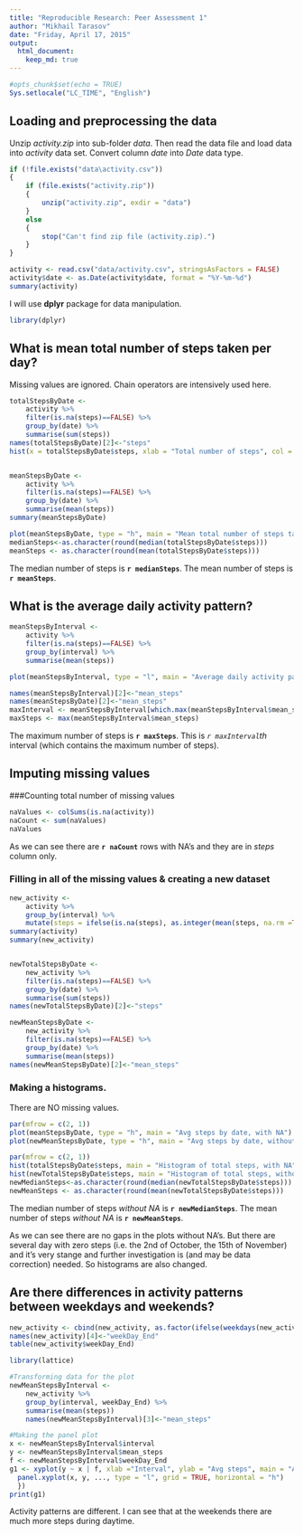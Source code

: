 ```yaml
---
title: "Reproducible Research: Peer Assessment 1"
author: "Mikhail Tarasov"
date: "Friday, April 17, 2015"
output: 
  html_document:
    keep_md: true
---
```


```r
#opts_chunk$set(echo = TRUE)
Sys.setlocale("LC_TIME", "English")
```

## Loading and preprocessing the data
Unzip *activity.zip* into sub-folder *data*. Then read the data file and load data into *activity* data set.
Convert column *date* into *Date* data type. 
```r
if (!file.exists("data\activity.csv")) 
{
    if (file.exists("activity.zip")) 
    {
        unzip("activity.zip", exdir = "data")
    }
    else
    {
        stop("Can't find zip file (activity.zip).")
    }
}

activity <- read.csv("data/activity.csv", stringsAsFactors = FALSE)
activity$date <- as.Date(activity$date, format = "%Y-%m-%d")
summary(activity)
```

I will use **dplyr** package for data manipulation.
```r
library(dplyr)
```

## What is mean total number of steps taken per day?
Missing values are ignored. Chain operators are intensively used here.
```r
totalStepsByDate <- 
    activity %>%
    filter(is.na(steps)==FALSE) %>%
    group_by(date) %>%
    summarise(sum(steps))
names(totalStepsByDate)[2]<-"steps"
hist(x = totalStepsByDate$steps, xlab = "Total number of steps", col = "orange")


meanStepsByDate <- 
    activity %>%
    filter(is.na(steps)==FALSE) %>%
    group_by(date) %>%
    summarise(mean(steps))
summary(meanStepsByDate)

plot(meanStepsByDate, type = "h", main = "Mean total number of steps taken per day")
medianSteps<-as.character(round(median(totalStepsByDate$steps)))
meanSteps <- as.character(round(mean(totalStepsByDate$steps)))

```
The median number of steps is **`r medianSteps`**.
The mean number of steps is **`r meanSteps`**.

## What is the average daily activity pattern?
```r
meanStepsByInterval <- 
    activity %>%
    filter(is.na(steps)==FALSE) %>%
    group_by(interval) %>%
    summarise(mean(steps))

plot(meanStepsByInterval, type = "l", main = "Average daily activity pattern")
```

```r
names(meanStepsByInterval)[2]<-"mean_steps"
names(meanStepsByDate)[2]<-"mean_steps"
maxInterval <- meanStepsByInterval[which.max(meanStepsByInterval$mean_steps), 1]
maxSteps <- max(meanStepsByInterval$mean_steps)
```
The maximum number of steps is **`r maxSteps`**. This is *`r maxInterval`th* interval (which contains the maximum number of steps).

## Imputing missing values
###Counting total number of missing values
```r
naValues <- colSums(is.na(activity))
naCount <- sum(naValues)
naValues
```

As we can see there are **`r naCount`** rows with NA's and they are in *steps* column only.

### Filling in all of the missing values & creating a new dataset
```r
new_activity <- 
    activity %>%
    group_by(interval) %>%
    mutate(steps = ifelse(is.na(steps), as.integer(mean(steps, na.rm =TRUE)), steps))
summary(activity)
summary(new_activity)


newTotalStepsByDate <- 
    new_activity %>%
    filter(is.na(steps)==FALSE) %>%
    group_by(date) %>%
    summarise(sum(steps))
names(newTotalStepsByDate)[2]<-"steps"

newMeanStepsByDate <- 
    new_activity %>%
    filter(is.na(steps)==FALSE) %>%
    group_by(date) %>%
    summarise(mean(steps))
names(newMeanStepsByDate)[2]<-"mean_steps"

```
### Making a histograms. 
There are NO missing values.

```r

par(mfrow = c(2, 1))
plot(meanStepsByDate, type = "h", main = "Avg steps by date, with NA")
plot(newMeanStepsByDate, type = "h", main = "Avg steps by date, without NA")
```


```r
par(mfrow = c(2, 1))
hist(totalStepsByDate$steps, main = "Histogram of total steps, with NA",  col = "orange")
hist(newTotalStepsByDate$steps, main = "Histogram of total steps, without NA",  col = "orange")
newMedianSteps<-as.character(round(median(newTotalStepsByDate$steps)))
newMeanSteps <- as.character(round(mean(newTotalStepsByDate$steps)))
```
The median number of steps *without NA* is **`r newMedianSteps`**.
The mean number of steps *without NA* is **`r newMeanSteps`**.

As we can see there are no gaps in the plots without NA's. But there are several day with zero steps (i.e. the 2nd of October, the 15th of November) and it's very stange and further investigation is (and may be data correction) needed.
So histograms are also changed.


## Are there differences in activity patterns between weekdays and weekends?
```r
new_activity <- cbind(new_activity, as.factor(ifelse(weekdays(new_activity$date) %in% (c("Monday", "Tuesday", "Wednesday", "Thursday", "Friday")), yes = "weekday", no = "weekend")))
names(new_activity)[4]<-"weekDay_End"
table(new_activity$weekDay_End)
```


```r
library(lattice)

#Transforming data for the plot
newMeanStepsByInterval <- 
    new_activity %>%
    group_by(interval, weekDay_End) %>%
    summarise(mean(steps))
    names(newMeanStepsByInterval)[3]<-"mean_steps"

#Making the panel plot
x <- newMeanStepsByInterval$interval
y <- newMeanStepsByInterval$mean_steps
f <- newMeanStepsByInterval$weekDay_End
g1 <- xyplot(y ~ x | f, xlab ="Interval", ylab = "Avg steps", main = "Activity patterns at weekends and weekdays", layout = c(1, 2), panel = function(x, y, ...) {
  panel.xyplot(x, y, ..., type = "l", grid = TRUE, horizontal = "h")
  })
print(g1)
```

Activity patterns are different. I can see that at the weekends there are much more steps during daytime.